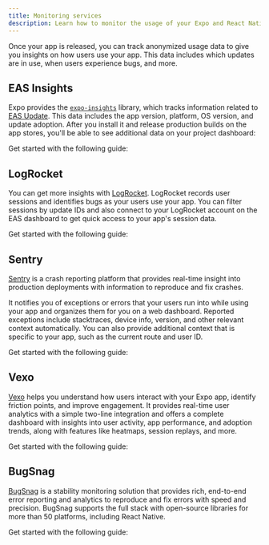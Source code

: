 ```yaml
---
title: Monitoring services
description: Learn how to monitor the usage of your Expo and React Native app after its release.
---
```




Once your app is released, you can track anonymized usage data to give you insights on how users use your app. This data includes which updates are in use, when users experience bugs, and more.

## EAS Insights

Expo provides the [`expo-insights`](/eas-insights/introduction/) library, which tracks information related to [EAS Update](/deploy/send-over-the-air-updates/). This data includes the app version, platform, OS version, and update adoption. After you install it and release production builds on the app stores, you'll be able to see additional data on your project dashboard:

<ContentSpotlight
  alt="Active user insights on the EAS dashboard."
  src="/static/images/monitoring/monitor-your-app/expo-insights.png"
/>

Get started with the following guide:

<BoxLink
  title="EAS Insights"
  description="Learn how to use EAS Insights to monitor your app."
  href="/eas-insights/introduction/"
  Icon={DataIcon}
/>

## LogRocket

You can get more insights with [LogRocket](https://logrocket.com). LogRocket records user sessions and identifies bugs as your users use your app. You can filter sessions by update IDs and also connect to your LogRocket account on the EAS dashboard to get quick access to your app's session data.

<ContentSpotlight
  alt="User sessions on the LogRocket dashboard."
  src="/static/images/monitoring/monitor-your-app/logrocket.png"
/>

Get started with the following guide:

<BoxLink
  title="Using LogRocket"
  description="Learn how to use LogRocket to monitor your app."
  href="/guides/using-logrocket/"
  Icon={LogrocketIcon}
/>

## Sentry

[Sentry](http://getsentry.com/) is a crash reporting platform that provides real-time insight into production deployments with information to reproduce and fix crashes.

It notifies you of exceptions or errors that your users run into while using your app and organizes them for you on a web dashboard. Reported exceptions include stacktraces, device info, version, and other relevant context automatically. You can also provide additional context that is specific to your app, such as the current route and user ID.

<ContentSpotlight
  alt="Issues on the Sentry dashboard."
  src="/static/images/monitoring/monitor-your-app/sentry.png"
/>

Get started with the following guide:

<BoxLink
  title="Using Sentry"
  description="Learn how to use Sentry to monitor your app."
  href="/guides/using-sentry/"
  Icon={SentryIcon}
/>

## Vexo

[Vexo](https://www.vexo.co/) helps you understand how users interact with your Expo app, identify friction points, and improve engagement. It provides real-time user analytics with a simple two-line integration and offers a complete dashboard with insights into user activity, app performance, and adoption trends, along with features like heatmaps, session replays, and more.

<ContentSpotlight
  alt="The Vexo dashboard."
  src="/static/images/monitoring/monitor-your-app/vexo.png"
/>

Get started with the following guide:

<BoxLink
  title="Using Vexo"
  description="Learn how to use Vexo to monitor your app."
  href="/guides/using-vexo/"
  Icon={BookOpen02Icon}
/>

## BugSnag

[BugSnag](https://www.bugsnag.com/) is a stability monitoring solution that provides rich, end-to-end error reporting and analytics to reproduce and fix errors with speed and precision. BugSnag supports the full stack with open-source libraries for more than 50 platforms, including React Native.

Get started with the following guide:

<BoxLink
  title="Using BugSnag"
  description="Learn how to use BugSnag to monitor your app."
  href="/guides/using-bugsnag/"
  Icon={BookOpen02Icon}
/>
